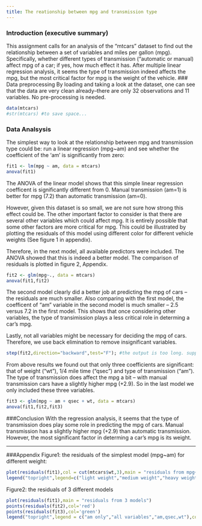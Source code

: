 ```yaml
---
title: The reationship between mpg and transmission type  
---
```


### Introduction (executive summary)
This assignment calls for an analysis of the "mtcars" dataset to find out the relationship between a set of variables and miles per gallon (mpg). Specifically, whether different types of transmission ("automatic or manual) affect mpg of a car; if yes, how much effect it has. After multiple linear regression analysis, it seems the type of transmission indeed affects the mpg, but the most critical factor for mpg is the weight of the vehicle.
### Data preprocessing 
By loading and taking a look at the dataset, one can see that the data are very clean already--there are only 32 observations and 11 variables. No pre-processing is needed.
```r
data(mtcars)
#str(mtcars) #to save space...
```
### Data Analsysis
The simplest way to look at the relationship between mpg and transmission type could be: run a linear regression (mpg~am) and see whether the coefficient of the 'am' is significantly from zero:
```r
fit1 <- lm(mpg ~ am, data = mtcars)
anova(fit1)
```
The ANOVA of the linear model shows that this simple linear regression coefficent is significantly different from 0. Manual transmission (am=1) is better for mpg (7.2) than automatic transmission (am=0).

However, given this dataset is so small, we are not sure how strong this effect could be. The other important factor to consider is that there are several other variables which could affect mpg. It is entirely possible that some other factors are more critical for mpg. This could be illustrated by plotting the residuals of this model using different color for different vehicle weights (See figure 1 in appendix).

Therefore, in the next model, all available predictors were included. The ANOVA showed that this is indeed a better model. The comparison of residuals is plotted in figure 2, Appendix.  
```r
fit2 <- glm(mpg~., data = mtcars)
anova(fit1,fit2)
```
The second model clearly did a better job at predicting the mpg of cars -- the residuals are much smaller. Also comparing with the first model, the coefficent of "am" variable in the second model is much smaller -- 2.5 versus 7.2 in the first model. This shows that once considering other variables, the type of transimission plays a less critical role in determing a car's mpg. 

Lastly, not all variables might be necessary for deciding the mpg of cars. Therefore, we use back elimination to remove insignificant variables.
```r
step(fit2,direction="backward",test="F"); #the output is too long. suppressed it.
```
From above results we found out that only three coefficients are significant: that of weight ("wt"),  1/4 mile time ("qsec") and type of transmission ("am"). The type of transmission does affect the mpg a bit -- with manual transmission cars have a slightly higher mpg (+2.9). So in the last model we only included these three variables.
```r
fit3 <- glm(mpg ~ am + qsec + wt, data = mtcars)
anova(fit1,fit2,fit3)
```
###Conclusion
With the regression analysis, it seems that the type of transmission does play some role in predicting the mpg of cars. Manual transmission has a slightly higher mpg (+2.9) than automatic transmission. However, the most significant factor in determing a car's mpg is its weight.

***
###Appendix
Figure1: the residuals of the simplest model (mpg~am) for different weight:

```r
plot(residuals(fit1),col = cut(mtcars$wt,3),main = "residuals from mpg~am for different weight ranges")
legend("topright",legend=c("light weight","medium weight","heavy weight"),col=c("black","red","green"),pch=21)
```

Figure2: the residuals of 3 different models

```r
plot(residuals(fit1),main = "residuals from 3 models")
points(residuals(fit2),col='red')
points(residuals(fit3),col='green')
legend("topright",legend = c("am only","all variables","am,qsec,wt"),col=c("black","red","green"),pch=21)
```
